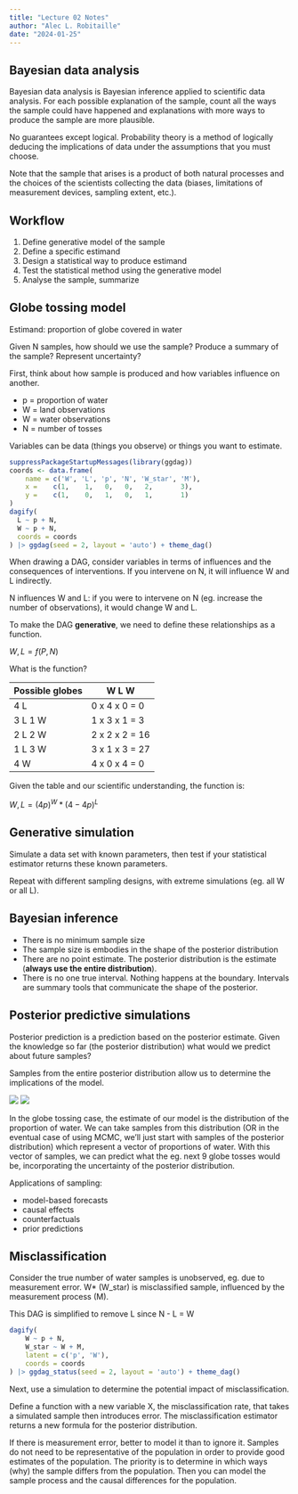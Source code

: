 ```yaml
---
title: "Lecture 02 Notes"
author: "Alec L. Robitaille"
date: "2024-01-25"
---
```


## Bayesian data analysis

Bayesian data analysis is Bayesian inference applied to scientific data
analysis. For each possible explanation of the sample, count all the ways the
sample could have happened and explanations with more ways to produce the sample
are more plausible.

No guarantees except logical. Probability theory is a  method
of logically deducing the implications of data under the assumptions
that you must choose. 

Note that the sample that arises is a product of both natural 
processes and the choices of the scientists collecting the data (biases, 
limitations of measurement devices, sampling extent, etc.). 




## Workflow

1. Define generative model of the sample
1. Define a specific estimand
1. Design a statistical way to produce estimand
1. Test the statistical method using the generative model
1. Analyse the sample, summarize


## Globe tossing model

Estimand: proportion of globe covered in water

Given N samples, how should we use the sample? Produce a summary of the sample?
Represent uncertainty?


First, think about how sample is produced and how variables influence on
another.


- p = proportion of water
- W = land observations
- W = water observations
- N = number of tosses

::: {.callout-note}
Variables can be data (things you observe) or things you want to estimate.
:::


```r
suppressPackageStartupMessages(library(ggdag))
coords <- data.frame(
	name = c('W', 'L', 'p', 'N', 'W_star', 'M'),
	x =    c(1,    1,   0,   0,   2,       3),
	y =    c(1,    0,   1,   0,   1,       1)
)
dagify(
  L ~ p + N,
  W ~ p + N,
  coords = coords
) |> ggdag(seed = 2, layout = 'auto') + theme_dag()
```

When drawing a DAG, consider variables in terms of influences and 
the consequences of interventions. If you intervene on N, it will influence
W and L indirectly. 

N influences W and L: if you were to intervene on N (eg. increase the number of
observations), it would change W and L.


To make the DAG **generative**, we need to define these relationships as a function. 

$W, L = f (P, N)$

What is the function?

| Possible globes   | W L W           |
|-------------------|-----------------|
| 4 L               | 0 x 4 x 0  = 0  |
| 3 L 1 W           | 1 x 3 x 1  = 3  |
| 2 L 2 W           | 2 x 2 x 2  = 16 |
| 1 L 3 W           | 3 x 1 x 3  = 27 |
| 4 W               | 4 x 0 x 4  = 0  |


Given the table and our scientific understanding, the function is:

$W, L = (4p) ^ {W} *  (4-4p) ^ {L}$


## Generative simulation

Simulate a data set with known parameters, then test if your statistical 
estimator returns these known parameters. 

Repeat with different sampling designs, with extreme simulations (eg. all W or
all L).


## Bayesian inference

- There is no minimum sample size
- The sample size is embodies in the shape of the posterior distribution
- There are no point estimate. The posterior distribution is the estimate 
(**always use the entire distribution**).
- There is no one true interval. Nothing happens at the boundary. 
Intervals are summary tools that communicate the shape of the posterior. 


## Posterior predictive simulations

Posterior prediction is a prediction based on the posterior estimate. Given 
the knowledge so far (the posterior distribution) what would we predict about
future samples? 

Samples from the entire posterior distribution allow us to determine the
implications of the model. 


![](../graphics/stat_rethinking_l02_post_pred.png)
![](../graphics/stat_rethinking_2ed_f3_6.png)

In the globe tossing case, the estimate of our model is the distribution of the proportion 
of water. We can take samples from this distribution (OR in the 
eventual case of using  MCMC, we'll just start with samples of the posterior distribution)
which represent a vector of proportions of water. With this vector of samples, 
we can predict what the eg. next 9 globe tosses would be, incorporating the 
uncertainty of the posterior distribution. 


Applications of sampling:

- model-based forecasts
- causal effects
- counterfactuals
- prior predictions


## Misclassification 

Consider the true number of water samples is unobserved, eg. due to measurement
error. W* (W_star) is misclassified sample, influenced by the measurement 
process (M). 


::: {.callout-note}
This DAG is simplified to remove L since N - L = W
:::

```r
dagify(
    W ~ p + N,
    W_star ~ W + M,
    latent = c('p', 'W'),
    coords = coords
) |> ggdag_status(seed = 2, layout = 'auto') + theme_dag()
```


Next, use a simulation to determine the potential impact of misclassification. 

Define a function with a new variable X, the misclassification rate, that 
takes a simulated sample then introduces error. The misclassification estimator
returns a new formula for the posterior distribution. 

If there is measurement error, better to model it than to ignore it. Samples
do not need to be representative of the population in order to provide 
good estimates of the population. The priority is to determine in which ways 
(why) the sample differs from the population. Then you can model the sample
process and the causal differences for the population. 
